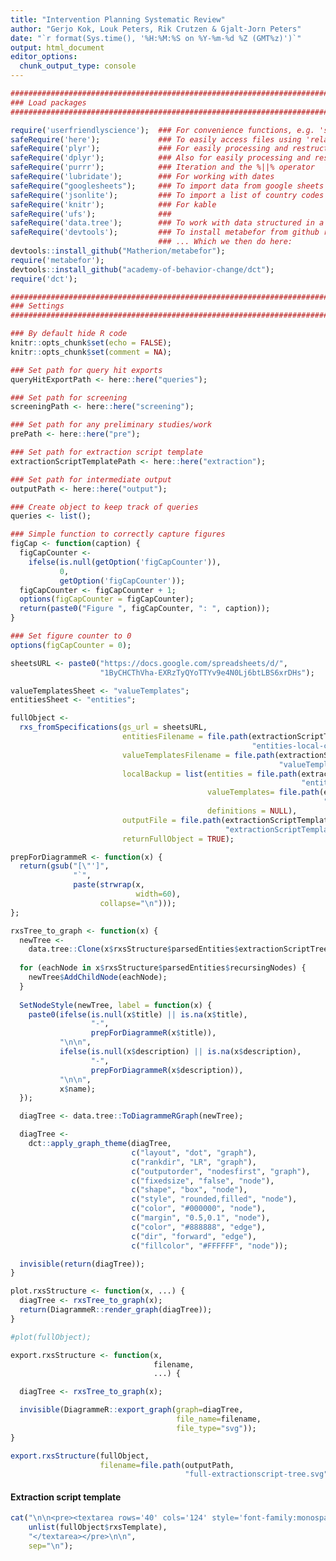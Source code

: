 ```yaml
---
title: "Intervention Planning Systematic Review"
author: "Gerjo Kok, Louk Peters, Rik Crutzen & Gjalt-Jorn Peters"
date: "`r format(Sys.time(), '%H:%M:%S on %Y-%m-%d %Z (GMT%z)')`"
output: html_document
editor_options: 
  chunk_output_type: console
---
```


```r
########################################################################
### Load packages
########################################################################

require('userfriendlyscience');  ### For convenience functions, e.g. 'safeRequire'
safeRequire('here');             ### To easily access files using 'relative paths'
safeRequire('plyr');             ### For easily processing and restructuring data
safeRequire('dplyr');            ### Also for easily processing and restructuring data
safeRequire('purrr');            ### Iteration and the %||% operator
safeRequire('lubridate');        ### For working with dates
safeRequire("googlesheets");     ### To import data from google sheets in metabefor
safeRequire('jsonlite');         ### To import a list of country codes in metabefor
safeRequire('knitr');            ### For kable
safeRequire('ufs');              ### 
safeRequire('data.tree');        ### To work with data structured in a tree in metabefor
safeRequire('devtools');         ### To install metabefor from github repo
                                 ### ... Which we then do here:
devtools::install_github("Matherion/metabefor");
require('metabefor');
devtools::install_github("academy-of-behavior-change/dct");
require('dct');

########################################################################
### Settings
########################################################################

### By default hide R code
knitr::opts_chunk$set(echo = FALSE);
knitr::opts_chunk$set(comment = NA);

### Set path for query hit exports
queryHitExportPath <- here::here("queries");

### Set path for screening
screeningPath <- here::here("screening");

### Set path for any preliminary studies/work
prePath <- here::here("pre");

### Set path for extraction script template
extractionScriptTemplatePath <- here::here("extraction");

### Set path for intermediate output
outputPath <- here::here("output");

### Create object to keep track of queries
queries <- list();

### Simple function to correctly capture figures
figCap <- function(caption) {
  figCapCounter <-
    ifelse(is.null(getOption('figCapCounter')),
           0,
           getOption('figCapCounter'));
  figCapCounter <- figCapCounter + 1;
  options(figCapCounter = figCapCounter);
  return(paste0("Figure ", figCapCounter, ": ", caption));
}

### Set figure counter to 0
options(figCapCounter = 0);

```



```r

sheetsURL <- paste0("https://docs.google.com/spreadsheets/d/",
                    "1ByCHCThVha-EXRzTyQYoTTYv9e4N0Lj6btLBS6xrDHs");

valueTemplatesSheet <- "valueTemplates";
entitiesSheet <- "entities";

fullObject <-
  rxs_fromSpecifications(gs_url = sheetsURL,
                         entitiesFilename = file.path(extractionScriptTemplatePath,
                                                      "entities-local-copy.csv"),
                         valueTemplatesFilename = file.path(extractionScriptTemplatePath,
                                                            "valueTemplates-local-copy.csv"),
                         localBackup = list(entities = file.path(extractionScriptTemplatePath,
                                                                 "entities-local-copy.csv"),
                                            valueTemplates= file.path(extractionScriptTemplatePath,
                                                                      "valueTemplates-local-copy.csv"),
                                            definitions = NULL),
                         outputFile = file.path(extractionScriptTemplatePath,
                                                "extractionScriptTemplate.rxs.Rmd"),
                         returnFullObject = TRUE);

prepForDiagrammeR <- function(x) {
  return(gsub("[\"']",
              "`",
              paste(strwrap(x,
                            width=60),
                    collapse="\n")));
};

rxsTree_to_graph <- function(x) {
  newTree <-
    data.tree::Clone(x$rxsStructure$parsedEntities$extractionScriptTree);
  
  for (eachNode in x$rxsStructure$parsedEntities$recursingNodes) {
    newTree$AddChildNode(eachNode);
  }
  
  SetNodeStyle(newTree, label = function(x) {
    paste0(ifelse(is.null(x$title) || is.na(x$title),
                  "-",
                  prepForDiagrammeR(x$title)),
           "\n\n",
           ifelse(is.null(x$description) || is.na(x$description),
                  "-",
                  prepForDiagrammeR(x$description)),
           "\n\n",
           x$name);
  });

  diagTree <- data.tree::ToDiagrammeRGraph(newTree);

  diagTree <-
    dct::apply_graph_theme(diagTree,
                           c("layout", "dot", "graph"),
                           c("rankdir", "LR", "graph"),
                           c("outputorder", "nodesfirst", "graph"),
                           c("fixedsize", "false", "node"),
                           c("shape", "box", "node"),
                           c("style", "rounded,filled", "node"),
                           c("color", "#000000", "node"),
                           c("margin", "0.5,0.1", "node"),
                           c("color", "#888888", "edge"),
                           c("dir", "forward", "edge"),
                           c("fillcolor", "#FFFFFF", "node"));

  invisible(return(diagTree));
}

plot.rxsStructure <- function(x, ...) {
  diagTree <- rxsTree_to_graph(x);
  return(DiagrammeR::render_graph(diagTree));
}

#plot(fullObject);

export.rxsStructure <- function(x,
                                filename,
                                ...) {

  diagTree <- rxsTree_to_graph(x);

  invisible(DiagrammeR::export_graph(graph=diagTree,
                                     file_name=filename,
                                     file_type="svg"));
}

export.rxsStructure(fullObject,
                    filename=file.path(outputPath,
                                       "full-extractionscript-tree.svg"));

```

#### Extraction script template

```r
cat("\n\n<pre><textarea rows='40' cols='124' style='font-family:monospace;font-size:11px;white-space:pre;'>",
    unlist(fullObject$rxsTemplate),
    "</textarea></pre>\n\n",
    sep="\n");
```
